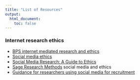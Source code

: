 ```yaml
---
title: "List of Resources"
output:
  html_document:
    toc: false
---
```


### Internet research ethics

* [BPS internet mediated research and ethics](https://www.bps.org.uk/sites/www.bps.org.uk/files/Policy/Policy%20-%20Files/Ethics%20Guidelines%20for%20Internet-mediated%20Research%20%282017%29.pdf)
* [Social media ethics](https://www.youtube.com/watch?v=lP6YFve1f-Y&t=10s)
* [Social Media Research: A Guide to Ethics](https://www.gla.ac.uk/media/Media_487729_smxx.pdf)
* [Sage Research Methods](http://methods.sagepub.com.ezproxy.is.ed.ac.uk/video/social-media-research-and-ethics?seq=1&fromsearch=true) social media and ethics 
* [Guidance for researchers using social media for recruitment](https://www.dundee.ac.uk/media/dundeewebsite/ethics/documents/SREC-applicant-guidance-social-media-recruitment-v1-25082020.pdf)
